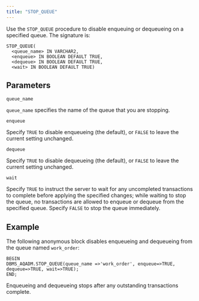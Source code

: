 ```yaml
---
title: "STOP_QUEUE"
---
```


Use the `STOP_QUEUE` procedure to disable enqueuing or dequeueing on a specified queue. The signature is:

```text
STOP_QUEUE(
  <queue_name> IN VARCHAR2,
  <enqueue> IN BOOLEAN DEFAULT TRUE,
  <dequeue> IN BOOLEAN DEFAULT TRUE,
  <wait> IN BOOLEAN DEFAULT TRUE)
```

## Parameters

`queue_name`

 `queue_name` specifies the name of the queue that you are stopping.

`enqueue`

 Specify `TRUE` to disable enqueueing (the default), or `FALSE` to leave the current setting unchanged.

`dequeue`

 Specify `TRUE` to disable dequeueing (the default), or `FALSE` to leave the current setting unchanged.

`wait`

 Specify `TRUE` to instruct the server to wait for any uncompleted transactions to complete before applying the specified changes; while waiting to stop the queue, no transactions are allowed to enqueue or dequeue from the specified queue. Specify `FALSE` to stop the queue immediately.

## Example

The following anonymous block disables enqueueing and dequeueing from the queue named `work_order`:

```text
BEGIN
DBMS_AQADM.STOP_QUEUE(queue_name =>'work_order', enqueue=>TRUE,
dequeue=>TRUE, wait=>TRUE);
END;
```

Enqueueing and dequeueing stops after any outstanding transactions complete.
